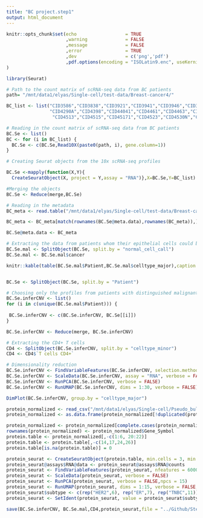 ```yaml
---
title: "BC project.step1"
output: html_document
---
```


```r
knitr::opts_chunk$set(echo                  = TRUE
                      ,warning              = FALSE
                      ,message              = FALSE
                      ,error                = TRUE
                      ,dev                  = c('png','pdf')
                      ,pdf.options(encoding = "ISOLatin9.enc", useKerning=FALSE, useDingbats=FALSE)
)                      
```

```r
library(Seurat)
```

```r
# Path to the count matrix of scRNA-seq data from BC patients 
path= "/mnt/data1/elyas/Single-cell/test-data/Breast-cancer4/"

BC_list <- list("CID3586","CID3838","CID3921","CID3941","CID3946","CID3948","CID3963","CID4040","CID4066","CID4067",
                "CID4290A","CID4398","CID44041","CID4461","CID4463","CID4465","CID4471","CID4495","CID44971","CID44991",
                 "CID4513","CID4515","CID45171","CID4523","CID4530N","CID4535")

# Reading in the count matrix of scRNA-seq data from BC patients 
BC.Se <- list()
BC <- for (i in BC_list) {
  BC.Se <- c(BC.Se,Read10X(paste0(path, i), gene.column=1))
}

# Creating Seurat objects from the 10x scRNA-seq profiles

BC.Se <-mapply(function(X,Y){
  CreateSeuratObject(X, project = Y,assay = "RNA")},X=BC.Se,Y=BC_list)

#Merging the objects
BC.Se <- Reduce(merge,BC.Se)

```

```r
# Reading in the metadata
BC_meta <- read.table("/mnt/data1/elyas/Single-cell/test-data/Breast-cancer4/metadata.csv", sep = ",", row.names = 1, header = T)

BC_meta <- BC_meta[match(rownames(BC.Se@meta.data),rownames(BC_meta)),]

BC.Se@meta.data <- BC_meta

```

```r
# Extracting the data from patients whom their epithelial cells could be distinguished to malignant and normal status.
BC.Se.mal <- SplitObject(BC.Se, split.by = "normal_cell_call")
BC.Se.mal <- BC.Se.mal$cancer

knitr::kable(table(BC.Se.mal$Patient,BC.Se.mal$celltype_major),caption = "The patients whom their epithelial cells \ncould be distinguished to malignant and normal status")


BC.Se <- SplitObject(BC.Se, split.by = "Patient")

# Choosing only the profiles from patients with distinguished malignant epithelial cells 
BC.Se.inferCNV <- list()
for (i in c(unique(BC.Se.mal$Patient))) {
 
 BC.Se.inferCNV <- c(BC.Se.inferCNV, BC.Se[[i]])
} 

BC.Se.inferCNV <- Reduce(merge, BC.Se.inferCNV)

```

```r
# Extracting the CD4+ T cells
CD4 <- SplitObject(BC.Se.inferCNV, split.by = "celltype_minor")
CD4 <- CD4$`T cells CD4+`
```


```r
# Dimensionality reduction
BC.Se.inferCNV <- FindVariableFeatures(BC.Se.inferCNV, selection.method = "vst",nfeatures = 6000)
BC.Se.inferCNV <- ScaleData(BC.Se.inferCNV, assay = "RNA", verbose = FALSE)
BC.Se.inferCNV <- RunPCA(BC.Se.inferCNV, verbose = FALSE)
BC.Se.inferCNV <- RunUMAP(BC.Se.inferCNV, dims = 1:30, verbose = FALSE)

DimPlot(BC.Se.inferCNV, group.by = "celltype_major")

```

```r
protein_normalized <- read_csv("/mnt/data1/elyas/Single-cell/Pseudo_bulk-proteomics/protein_normalized.csv")
protein_normalized <- as.data.frame(protein_normalized[!duplicated(protein_normalized$Gene_Symbol),])

protein_normalized <- protein_normalized[complete.cases(protein_normalized$Gene_Symbol), ]
rownames(protein_normalized) <- protein_normalized$Gene_Symbol
protein.table <- protein_normalized[,-c(1:6, 20:22)]
protein.table <- protein.table[,-c(14,17,24,26)]
protein.table[is.na(protein.table)] = 0

protein_seurat <- CreateSeuratObject(protein.table, min.cells = 3, min.genes = 200, project = "Protein" )
protein_seurat@assays$RNA@data <- protein_seurat@assays$RNA@counts
protein_seurat <- FindVariableFeatures(protein_seurat, nfeatures = 6000)
protein_seurat <- ScaleData(protein_seurat, verbose = FALSE)
protein_seurat <- RunPCA(protein_seurat, verbose = FALSE,npcs = 15)
protein_seurat <- RunUMAP(protein_seurat, dims = 1:15, verbose = FALSE,n.neighbors =24 )
protein_seurat$subtype <- c(rep("HER2",6), rep("ER",7), rep("TNBC",11))
protein_seurat <- SetIdent(protein_seurat, value = protein_seurat$subtype)

```

```r
save(BC.Se.inferCNV, BC.Se.mal,CD4,protein_seurat,file = "../Github/Step1.Data_processing.Rdata")

```



